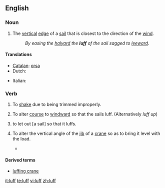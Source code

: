 ==English==

===Noun===
{{en-noun}}

# {{nautical}} The [[vertical]] [[edge]] of a [[sail]] that is closest to the direction of the [[wind]].
#: ''By easing the [[halyard]] the '''luff''' of the sail sagged to [[leeward]].''

====Translations====
{{trans-top|vertical edge of a sail}}
* [[Catalan]]: [[orsa]] {{f}}
* Dutch: {{t+|nl|loef|m}}
{{trans-mid}}
* Italian: {{t-|it|inferitura|f}}
{{trans-bottom}}

===Verb===
{{en-verb}}

# {{nautical|of a sail|intransitive}} To [[shake]] due to being trimmed improperly.
# {{nautical|of a boat|intransitive}} To alter [[course]] to [[windward]] so that the sails luff.  (Alternatively ''luff up'')
# {{nautical|transitive}} to let out [a sail] so that it luffs.
# {{context|mechanical}} To alter the vertical angle of the [[jib]] of a [[crane]] so as to bring it level with the load.
#* {{quote-book
|year=1999
|author=Howard I. Shapiro, Jay P. Shapiro, Lawrence K. Shapiro
|title=Cranes and Derricks
|page=95
|isbn=0070578893
|url=http://books.google.com/books?id=_teKKLZrulIC
|passage=The tower is mounted on a slewing platform, which also carries the power plant and the counterweights, while the jib is supported and '''luffed''' by fixed pendant ropes.}}

====Derived terms====
* [[luffing crane]]

[[it:luff]]
[[te:luff]]
[[vi:luff]]
[[zh:luff]]